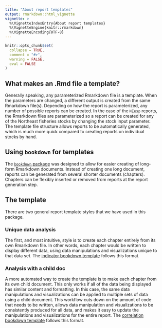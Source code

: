 ```yaml
---
title: "About report templates"
output: rmarkdown::html_vignette
vignette: >
  %\VignetteIndexEntry{About report templates}
  %\VignetteEngine{knitr::rmarkdown}
  %\VignetteEncoding{UTF-8}
---
```


```r
knitr::opts_chunk$set(
  collapse = TRUE,
  comment = "#>",
  warning = FALSE,
  eval = FALSE
)
```

## What makes an .Rmd file a template?

Generally speaking, any parameterized Rmarkdown file is a template. When the parameters are changed, a different output is created from the same Rmarkdown file(s). Depending on how the report is parameterized, any number of possible reports can be created. In the case of the `NEesp` reports, the Rmarkdown files are parameterized so a report can be created for any of the Northeast fisheries stocks by changing the stock input parameter. The template file structure allows reports to be automatically generated, which is much more quick compared to creating reports on individual stocks by hand.

## Using `bookdown` for templates

The [`bookdown` package](https://bookdown.org/yihui/bookdown/) was designed to allow for easier creating of long-form Rmarkdown documents. Instead of creating one long document, reports can be generated from several shorter documents (chapters). Chapters can be flexibly inserted or removed from reports at the report generation step.

## The template

There are two general report template styles that we have used in this package.

### Unique data analysis

The first, and most intuitive, style is to create each chapter entirely from its own Rmarkdown file. In other words, each chapter would be written to display different data, using data manipulations and visualizations unique to that data set. The [indicator bookdown template](https://github.com/NOAA-EDAB/NEesp/tree/main/inst/indicator_bookdown_template) follows this format.

### Analysis with a child doc

A more automated way to create the template is to make each chapter from its own child document. This only works if all of the data being displayed has similar content and formatting. In this case, the same data manipulations and visualizations can be applied to multiple sets of data using a child document. This workflow cuts down on the amount of code that needs to be written, allows data manipulation and visualizations to be consistently produced for all data, and makes it easy to update the manipulations and visualizations for the entire report. The [correlation bookdown template](https://github.com/NOAA-EDAB/NEesp/tree/main/inst/correlation_bookdown_template) follows this format.




